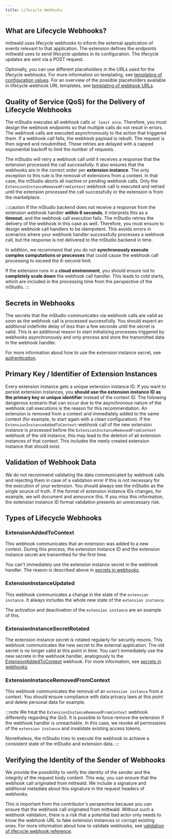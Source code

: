 ```yaml
---
title: Lifecycle Webhooks
---
```


## What are Lifecycle Webhooks?

mittwald uses lifecycle webhooks to inform the external application of events relevant to that application.
The extension defines the endpoints mittwald uses to send lifecycle updates in its configuration.
The lifecycle updates are sent via a POST request.

Optionally, you can use different placeholders in the URLs used for the lifecycle webhooks.
For more information on templating, see [templating of configuration values](../templating).
For an overview of the possible placeholders available in lifecycle webhook URL templates, see [templating of webhook URLs](../../../reference/webhooks#templating-of-webhook-urls).

## Quality of Service (QoS) for the Delivery of Lifecycle Webhooks

The mStudio executes all webhook calls `at least once`.
Therefore, you must design the webhook endpoints so that multiple calls do not result in errors.
The webhook calls are executed asynchronously to the action that triggered them.
If a webhook call fails, the webhook payload is rebuilt.
The request is then signed and resubmitted.
These retries are delayed with a capped exponential backoff to limit the number of requests.

The mStudio will retry a webhook call until it receives a response that the extension processed the call successfully.
It also ensures that the webhooks are in the correct order per **extension instance**.
The only exception to this rule is the removal of extensions from a context.
In that case, the mStudio aborts all inactive or pending webhook calls.
Only the `ExtensionInstanceRemovedFromContext` webhook call is executed and retried until the extension processed the call successfully or the extension is from the marketplace.

:::caution
If the mStudio backend does not receive a response from the extension webhook handler **within 6 seconds**, it interprets this as a **timeout**, and the webhook call execution fails.
The mStudio retries the delivery of the webhook in this case as well.
Therefore, you must ensure to design webhook call handlers to be idempotent.
This avoids errors in scenarios where your webhook handler successfully processes a webhook call, but the response is not delivered to the mStudio backend in time.

In addition, we recommend that you do not **synchronously execute complex computations or processes** that could cause the webhook call processing to exceed the 6-second limit.

If the extension runs in a **cloud environment**, you should ensure not to **completely scale down** the webhook call handler.
This leads to cold starts, which are included in the processing time from the perspective of the mStudio.
:::

## Secrets in Webhooks

The secrets that the mStudio communicates via webhook calls are valid as soon as the webhook call is processed successfully.
You should expect an additional indefinite delay of less than a few seconds until the secret is valid.
This is an additional reason to start initializing processes triggered by webhooks asynchronously and only process and store the transmitted data in the webhook handler.

For more information about how to use the extension instance secret, see [authentication](../authentication#extension-instance-secret).

## Primary Key / Identifier of Extension Instances

Every extension instance gets a unique extension instance ID.
If you want to persist extension instances, you **should use the extension instance ID as the primary key or unique identifier** instead of the context ID.
The following dangerous scenario that can occur due to the asynchronous nature of the webhook call executions is the reason for this recommendation.
An extension is removed from a context and immediately added to the same context (for example, to start again with a clean configuration).
If the `ExtensionInstanceAddedToContext`-webhook call of the new extension instance is processed before the `ExtensionInstanceRemovedFromContext` webhook of the old instance,
this may lead to the deletion of all extension instances of that context.
This includes the newly created extension instance that should exist.

## Validation of Webhook Data

We do not recommend validating the data communicated by webhook calls and rejecting them in case of a validation error if this is not necessary for the execution of your extension.
You should always see the mStudio as the single source of truth.
If the format of extension instance IDs changes, for example, we will document and announce this.
If you miss this information, the extension instance ID format validation presents an unnecessary risk.

## Types of Lifecycle Webhooks

### ExtensionAddedToContext

This webhook communicates that an extension was added to a new context.
During this process, the extension instance ID and the extension instance secret are transmitted for the first time.

You can't immediately use the extension instance secret in the webhook handler.
The reason is described above in [secrets in webhooks](#secrets-in-webhooks).

### ExtensionInstanceUpdated

This webhook communicates a change in the state of the `extension instance`.
It always includes the whole new state of the `extension instance`.

The activation and deactivation of the `extension instance` are an example of this.

### ExtensionInstanceSecretRotated

The extension instance secret is rotated regularly for security resons.
This webhook communicates the new secret to the external application.
The old secret is no longer valid at this point in time.
You can't immediately use the new secrete in the webhook handler, analogously to the [ExtensionAddedToContext](#extensionaddedtocontext) webhook.
For more information, see [secrets in webhooks](#secrets-in-webhooks).

### ExtensionInstanceRemovedFromContext

This webhook communicates the removal of an `extension instance` from a context.
You should ensure compliance with data privacy laws at this point and delete personal data for example.

:::note
We treat the `ExtensionInstanceRemovedFromContext` webhook differently regarding the QoS.
It is possible to force remove the extension if the webhook handler is unreachable.
In this case, we revoke all permissions of the `extension instance` and invalidate existing access tokens.

Nonetheless, the mStudio tries to execute the webhook to achieve a consistent state of the mStudio and extension data.
:::

## Verifying the Identity of the Sender of Webhooks

We provide the possibility to verify the identity of the sender and the integrity of the request body content.
This way, you can ensure that the webhook call originated from mittwald.
We include a signature and additional metadata about this signature in the request headers of webhooks.

This is important from the contributor's perspective because you can ensure that the webhook call originated from mittwald.
Without such a webhook validation, there is a risk that a potential bad actor only needs to know the webhook URL to fake extension instances or corrupt existing ones.
For more information about how to validate webhooks, see [validation of lifecycle webhook reference](../../../reference/webhooks#validation-of-lifecycle-webhooks).

